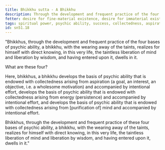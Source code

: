 ```yaml
---
title: Bhikkhu sutta - A Bhikkhu
description: Through the development and frequent practice of the four bases of psychic ability, a bhikkhu realizes the taintless liberation of mind and liberation by wisdom.
fetter: desire for fine-material existence, desire for immaterial existence, conceit, restlessness, ignorance
tags: spiritual power, psychic ability, success, collectedness, aspiration, persistence, energy, mind, investigation, reflection, close examination, sn, sn45-56, sn51
id: sn51.18
---
```


"Bhikkhus, through the development and frequent practice of the four bases of psychic ability, a bhikkhu, with the wearing away of the taints, realizes for himself with direct knowing, in this very life, the taintless liberation of mind and liberation by wisdom, and having entered upon it, dwells in it.

What are these four?

Here, bhikkhus, a bhikkhu develops the basis of psychic ability that is endowed with collectedness arising from aspiration (a goal, an interest, an objective, i.e. a wholesome motivation) and accompanied by intentional effort, develops the basis of psychic ability that is endowed with collectedness arising from energy (persistence) and accompanied by intentional effort, and develops the basis of psychic ability that is endowed with collectedness arising from [purification of] mind and accompanied by intentional effort.

Bhikkhus, through the development and frequent practice of these four bases of psychic ability, a bhikkhu, with the wearing away of the taints, realizes for himself with direct knowing, in this very life, the taintless liberation of mind and liberation by wisdom, and having entered upon it, dwells in it."